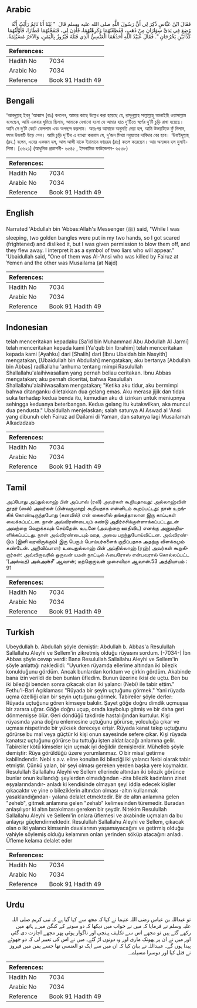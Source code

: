 ## Arabic


<div dir="rtl" lang="ar" style={{fontSize:'larger',backgroundColor:'#f8f9fa',padding:20}}>
فَقَالَ ابْنُ عَبَّاسٍ ذُكِرَ لِي أَنَّ رَسُولَ اللَّهِ صلى الله عليه وسلم قَالَ ‏ "‏ بَيْنَا أَنَا نَائِمٌ رَأَيْتُ أَنَّهُ وُضِعَ فِي يَدَىَّ سِوَارَانِ مِنْ ذَهَبٍ، فَفُظِعْتُهُمَا وَكَرِهْتُهُمَا، فَأُذِنَ لِي، فَنَفَخْتُهُمَا فَطَارَا، فَأَوَّلْتُهُمَا كَذَّابَيْنِ يَخْرُجَانِ ‏"‏‏.‏ فَقَالَ عُبَيْدُ اللَّهِ أَحَدُهُمَا الْعَنْسِيُّ الَّذِي قَتَلَهُ فَيْرُوزٌ بِالْيَمَنِ، وَالآخَرُ مُسَيْلِمَةُ‏.‏
</div>
<div style={{backgroundColor:'#f8f9fa',padding:20, marginBottom: 10}}><table> <thead> <tr> <th>References:</th> <th></th> </tr> </thead> <tbody><tr><td>Hadith No</td><td>7034</td></tr><tr><td>Arabic No</td><td>7034</td></tr><tr><td>Reference</td><td>Book 91 Hadith 49</td></tr></tbody></table></div>

## Bengali


<div dir="ltr" lang="bn" style={{fontSize:'larger',backgroundColor:'#f8f9fa',padding:20}}>
‘আবদুল্লাহ্ ইবনু ‘আব্বাস (রাঃ) বললেন, আমার কাছে উল্লেখ করা হয়েছে যে, রাসূলুল্লাহ সাল্লাল্লাহু আলাইহি ওয়াসাল্লাম বলেছেন, আমি একবার ঘুমিয়ে ছিলাম, আমাকে দেখানো হলো যে আমার হাত দু’টিতে স্বর্ণের দু’টি চুড়ি রাখা হয়েছে। আমি সে দু’টি কেটে ফেললাম এবং অপছন্দ করলাম। অতঃপর আমাকে অনুমতি দেয়া হল, আমি উভয়টিকে ফুঁ দিলাম, ফলে উভয়টি উড়ে গেল। আমি চুড়ি দু’টির এ ব্যাখ্যা করলাম যে, দু’জন মিথ্যা নবুয়তের দাবিদার বের হবে। ‘উবাইদুল্লাহ্ (রহ.) বলেন, এদের একজন হল, আল আন্সী যাকে ইয়ামানে ফায়রূয (রাঃ) কতল করেছেন। আর অন্যজন হল মুসাইলিমা। [৩৬২১] (আধুনিক প্রকাশনী- ৬৫৪৫ , ইসলামিক ফাউন্ডেশন- ৬৫৫৮)
</div>
<div style={{backgroundColor:'#f8f9fa',padding:20, marginBottom: 10}}><table> <thead> <tr> <th>References:</th> <th></th> </tr> </thead> <tbody><tr><td>Hadith No</td><td>7034</td></tr><tr><td>Arabic No</td><td>7034</td></tr><tr><td>Reference</td><td>Book 91 Hadith 49</td></tr></tbody></table></div>

## English


<div dir="ltr" lang="en" style={{fontSize:'larger',backgroundColor:'#f8f9fa',padding:20}}>
Narrated 'Abdullah bin 'Abbas:Allah's Messenger (ﷺ) said, "While I was sleeping, two golden bangles were put in my two hands, so I got scared (frightened) and disliked it, but I was given permission to blow them off, and they flew away. I interpret it as a symbol of two liars who will appear." 'Ubaidullah said, "One of them was Al-'Ansi who was killed by Fairuz at Yemen and the other was Musailama (at Najd)
</div>
<div style={{backgroundColor:'#f8f9fa',padding:20, marginBottom: 10}}><table> <thead> <tr> <th>References:</th> <th></th> </tr> </thead> <tbody><tr><td>Hadith No</td><td>7034</td></tr><tr><td>Arabic No</td><td>7034</td></tr><tr><td>Reference</td><td>Book 91 Hadith 49</td></tr></tbody></table></div>

## Indonesian


<div dir="ltr" lang="id" style={{fontSize:'larger',backgroundColor:'#f8f9fa',padding:20}}>
telah menceritakan kepadaku [Sa'id bin Muhammad Abu Abdullah Al Jarmi] telah menceritakan kepada kami [Ya'qub bin Ibrahim] telah menceritakan kepada kami [Ayahku] dari [Shalih] dari [Ibnu Ubaidah bin Nasyith] mengatakan, [Ubaidullah bin Abdullah] mengatakan; aku bertanya [Abdullah bin Abbas] radliallahu 'anhuma tentang mimpi Rasulullah Shallallahu'alaihiwasallam yang pernah beliau ceritakan. Ibnu Abbas mengatakan; aku pernah diceritai, bahwa Rasulullah Shallallahu'alaihiwasallam mengatakan; "Ketika aku tidur, aku bermimpi bahwa ditanganku diletakkan dua gelang emas. Aku merasa jijik dan tidak suka terhadap kedua benda itu, kemudian aku di izinkan untuk meniupnya sehingga keduanya beterbangan. Kedua gelang itu kutakwilkan, aka muncul dua pendusta." Ubaidullah menjelaskan; salah satunya Al Aswad al 'Ansi yang dibunuh oleh Fairuz ad Dailami di Yaman, dan satunya lagi Musailamah Alkadzdzab
</div>
<div style={{backgroundColor:'#f8f9fa',padding:20, marginBottom: 10}}><table> <thead> <tr> <th>References:</th> <th></th> </tr> </thead> <tbody><tr><td>Hadith No</td><td>7034</td></tr><tr><td>Arabic No</td><td>7034</td></tr><tr><td>Reference</td><td>Book 91 Hadith 49</td></tr></tbody></table></div>

## Tamil


<div dir="ltr" lang="ta" style={{fontSize:'larger',backgroundColor:'#f8f9fa',padding:20}}>
அப்போது அப்துல்லாஹ் பின் அப்பாஸ் (ரலி) அவர்கள் கூறியதாவது: அல்லாஹ்வின் தூதர் (ஸல்) அவர்கள் (பின்வருமாறு) கூறியதாக என்னிடம் கூறப்பட்டது: நான் உறங்கிக் கொண்டிருந்தபோது (கனவில்) என் கைகளில் தங்கத்தாலான இரு காப்புகள் வைக்கப்பட்டன. நான் அவ்விரண்டையும் கண்டு அதிர்ச்சிக்குள்ளாக்கப்பட்டதுடன் அவற்றை வெறுக்கவும் செய்தேன். உடனே (அவற்றை ஊதிவிட) எனக்கு அனுமதியளிக்கப்பட்டது. நான் அவ்விரண்டையும் ஊத, அவை பறந்துபோய்விட்டன. அவ்விரண்டும் (இனி வரவிருக்கும்) இரு பெரும் பொய்யர்களைக் குறிப்பதாக அதற்கு விளக்கமும் கண்டேன். அறிவிப்பாளர் உபைதுல்லாஹ் பின் அப்தில்லாஹ் (ரஹ்) அவர்கள் கூறுகிறார்கள்: அவ்விருவரில் ஒருவன் யமன் நாட்டில் ஃபைரோஸ் என்பவரால் கொல்லப்பட்ட ‘(அஸ்வத்) அல்அன்சீ’ ஆவான்; மற்றொருவன் முசைலிமா ஆவான்.53 அத்தியாயம் : 91
</div>
<div style={{backgroundColor:'#f8f9fa',padding:20, marginBottom: 10}}><table> <thead> <tr> <th>References:</th> <th></th> </tr> </thead> <tbody><tr><td>Hadith No</td><td>7034</td></tr><tr><td>Arabic No</td><td>7034</td></tr><tr><td>Reference</td><td>Book 91 Hadith 49</td></tr></tbody></table></div>

## Turkish


<div dir="ltr" lang="tr" style={{fontSize:'larger',backgroundColor:'#f8f9fa',padding:20}}>
Ubeydullah b. Abdullah şöyle demiştir: Abdullah b. Abbas'a Resulullah Sallallahu Aleyhi ve Sellem'in zikretmiş olduğu rüyasını sordum. [-7034-] İbn Abbas şöyle cevap verdi: Bana Resulullah Sallallahu Aleyhi ve Sellem'in şöyle anlattığı naklediidi: "Uyurken rüyamda ellerime altından iki bilezik konulduğunu gördüm. Ancak bunlardan korktum ve çirkin gördüm. Akabinde bana izin verildi de ben bunları üfledim. Bunun üzerine ikisi de uçtu. Ben bu iki bileziği benden sonra çıkacak olan iki yalancı (Nebi) ile tabir ettim." Fethu'l-Bari Açıklaması: "Rüyada bir şeyin uçtuğunu görmek." Yani rüyada uçma özelliği olan bir şeyin uçtuğunu görmek. Tabireiler şöyle derler: Rüyada uçtuğunu gören kimseye bakılır. Şayet göğe doğru dimdik uçmuşsa bir zarara uğrar. Göğe doğru uçup, orada kaybolup gitmiş ve bir daha geri dönmemişse ölür. Geri döndüğü takdirde hastalığından kurtulur. Kişi rüyasında yana doğru enlemesine uçtuğunu görürse, yolculuğa çıkar ve uçması nispetinde bir yüksek dereceye erişir. Rüyada kanat takıp uçtuğunu görürse bu mal veya güçtür ki kişi onun sayesinde sefere çıkar. Kişi rüyada kanatsız uçtuğunu görürse bu tuttuğu işten aldatılacağı anlamına gelir. Tabireiler kötü kimseler için uçmak iyi değildir demişlerdir. Mühelleb şöyle demiştir: Rüya görüldüğü üzere yorumlanmaz. O bir misal getirme kabilindendir. Nebi s.a.v. eline konulan iki bileziği iki yalancı Nebi olarak tabir etmiştir. Çünkü yalan, bir şeyi olması gereken yerden başka yere koymaktır. Resulullah Sallallahu Aleyhi ve Sellem ellerinde altından iki bilezik görünce bunlar onun kullandığı şeylerden olmadığından -zira bilezik kadınların zinet eşyalarındandır- anladı ki kendisinde olmayan şeyi iddia edecek kişiler çıkacaktır ve yine o bileziklerin altından olması -altın kullanmak yasaklandığından- yalana delalet etmektedir. Bir de altın anlamına gelen "zeheb", gitmek anlamına gelen "zehab" kelimesinden türemedir. Buradan anlaşılıyor ki altın bırakılması gereken bir şeydir. Nitekim Resulullah Sallallahu Aleyhi ve Sellem'in onlara üflemesi ve akabinde uçmaları da bu anlayışı güçlendirmektedir. Resulullah Sallallahu Aleyhi ve Sellem, çıkacak olan o iki yalancı kimsenin davalarının yaşamayacağını ve getirmiş olduğu vahiyle söylemiş olduğu kelamının onları yerinden söküp atacağını anladı. Üfleme kelama delalet eder
</div>
<div style={{backgroundColor:'#f8f9fa',padding:20, marginBottom: 10}}><table> <thead> <tr> <th>References:</th> <th></th> </tr> </thead> <tbody><tr><td>Hadith No</td><td>7034</td></tr><tr><td>Arabic No</td><td>7034</td></tr><tr><td>Reference</td><td>Book 91 Hadith 49</td></tr></tbody></table></div>

## Urdu


<div dir="rtl" lang="ur" style={{fontSize:'larger',backgroundColor:'#f8f9fa',padding:20}}>
تو عبداللہ بن عباس رضی اللہ عنہما نے کہا کہ مجھ سے کہا گیا ہے کہ نبی کریم صلی اللہ علیہ وسلم نے فرمایا کہ میں نے خواب میں دیکھا کہ دو سونے کے کنگن میرے ہاتھ میں رکھے گئے ہیں تو مجھے اس سے تکلیف پہنچی اور ناگوار ہوئی پھر مجھے اجازت دی گئی اور میں نے ان پر پھونک ماری اور وہ دونوں اڑ گئے۔ میں نے اس کی تعبیر لی کہ دو جھوٹے پیدا ہوں گے۔ عبیداللہ نے بیان کیا کہ ان میں سے ایک تو العنسی تھا جسے یمن میں فیروز نے قتل کیا اور دوسرا مسیلمہ۔
</div>
<div style={{backgroundColor:'#f8f9fa',padding:20, marginBottom: 10}}><table> <thead> <tr> <th>References:</th> <th></th> </tr> </thead> <tbody><tr><td>Hadith No</td><td>7034</td></tr><tr><td>Arabic No</td><td>7034</td></tr><tr><td>Reference</td><td>Book 91 Hadith 49</td></tr></tbody></table></div>